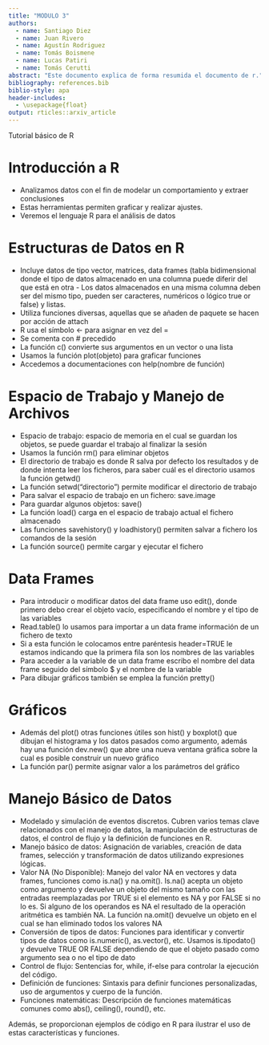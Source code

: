 ```yaml
---
title: "MODULO 3"
authors:
  - name: Santiago Diez
  - name: Juan Rivero
  - name: Agustín Rodriguez
  - name: Tomás Boismene
  - name: Lucas Patiri
  - name: Tomás Cerutti
abstract: "Este documento explica de forma resumida el documento de r."
bibliography: references.bib
biblio-style: apa
header-includes:
  - \usepackage{float}
output: rticles::arxiv_article
---
```



\Large Tutorial básico de R

#  Introducción a R
   - Analizamos datos con el fin de modelar un comportamiento y extraer conclusiones
   - Estas herramientas permiten graficar y realizar ajustes.
   - Veremos el lenguaje R para el análisis de datos

#  Estructuras de Datos en R
   - Incluye datos de tipo vector, matrices, data frames (tabla bidimensional donde el tipo de datos almacenado en una columna puede diferir del que está en otra - Los datos almacenados en una misma columna deben ser del mismo tipo, pueden ser caracteres, numéricos o lógico true or false) y listas.
   - Utiliza funciones diversas, aquellas que se añaden de paquete se hacen por acción de attach
   - R usa el símbolo <- para asignar en vez del =
   - Se comenta con # precedido
   - La función c() convierte sus argumentos en un vector o una lista
   - Usamos la función plot(objeto) para graficar funciones
   - Accedemos a documentaciones con help(nombre de función)

#  Espacio de Trabajo y Manejo de Archivos
   - Espacio de trabajo: espacio de memoria en el cual se guardan los objetos, se puede guardar el trabajo al finalizar la sesión
   - Usamos la función rm() para eliminar objetos
   - El directorio de trabajo es donde R salva por defecto los resultados y de donde intenta leer los ficheros, para saber cuál es el directorio usamos la función getwd()
   - La función setwd("directorio") permite modificar el directorio de trabajo
   - Para salvar el espacio de trabajo en un fichero: save.image
   - Para guardar algunos objetos: save()
   - La función load() carga en el espacio de trabajo actual el fichero almacenado
   - Las funciones savehistory() y loadhistory() permiten salvar a fichero los comandos de la sesión
   - La función source() permite cargar y ejecutar el fichero

#  Data Frames
   - Para introducir o modificar datos del data frame uso edit(), donde primero debo crear el objeto vacío, especificando el nombre y el tipo de las variables
   - Read.table() lo usamos para importar a un data frame información de un fichero de texto
   - Si a esta función le colocamos entre paréntesis header=TRUE le estamos indicando que la primera fila son los nombres de las variables
   - Para acceder a la variable de un data frame escribo el nombre del data frame seguido del símbolo $ y el nombre de la variable
   - Para dibujar gráficos también se emplea la función pretty()

#  Gráficos
   - Además del plot() otras funciones útiles son hist() y boxplot() que dibujan el histograma y los datos pasados como argumento, además hay una función dev.new() que abre una nueva ventana gráfica sobre la cual es posible construir un nuevo gráfico
   - La función par() permite asignar valor a los parámetros del gráfico

#  Manejo Básico de Datos
   - Modelado y simulación de eventos discretos. Cubren varios temas clave relacionados con el manejo de datos, la manipulación de estructuras de datos, el control de flujo y la definición de funciones en R.
   - Manejo básico de datos: Asignación de variables, creación de data frames, selección y transformación de datos utilizando expresiones lógicas.
   - Valor NA (No Disponible): Manejo del valor NA en vectores y data frames, funciones como is.na() y na.omit(). Is.na() acepta un objeto como argumento y devuelve un objeto del mismo tamaño con las entradas reemplazadas por TRUE si el elemento es NA y por FALSE si no lo es. Si alguno de los operandos es NA el resultado de la operación aritmética es también NA. La función na.omit() devuelve un objeto en el cual se han eliminado todos los valores NA
   - Conversión de tipos de datos: Funciones para identificar y convertir tipos de datos como is.numeric(), as.vector(), etc. Usamos is.tipodato() y devuelve TRUE OR FALSE dependiendo de que el objeto pasado como argumento sea o no el tipo de dato
   - Control de flujo: Sentencias for, while, if-else para controlar la ejecución del código.
   - Definición de funciones: Sintaxis para definir funciones personalizadas, uso de argumentos y cuerpo de la función.
   - Funciones matemáticas: Descripción de funciones matemáticas comunes como abs(), ceiling(), round(), etc.
   
  Además, se proporcionan ejemplos de código en R para ilustrar el uso de estas características y funciones.